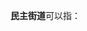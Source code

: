 '''民主街道'''可以指：
{{PRC admin/disambig|21/01/11/003/000|22/02/02/007/000|22/02/81/001/000|22/05/02/002/000|22/07/02/003/000|22/24/03/003/000|41/08/02/002/000|44/08/02/003/000}}
{{disambig|cat=四字乡级行政区划消歧义}}